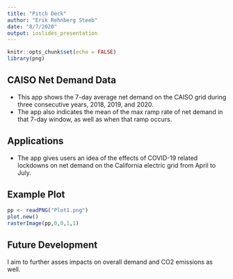 ```yaml
---
title: "Pitch Deck"
author: "Erik Rehnberg Steeb"
date: "8/7/2020"
output: ioslides_presentation
---
```


```r
knitr::opts_chunk$set(echo = FALSE)
library(png)
```

## CAISO Net Demand Data
- This app shows the 7-day average net demand on the CAISO grid during three consecutive years, 2018, 2019, and 2020.
- The app also indicates the mean of the max ramp rate of net demand in that 7-day window, as well as when that ramp occurs.


## Applications

- The app gives users an idea of the effects of COVID-19 related lockdowns on net demand on the California electric grid from April to July. 

## Example Plot

```r
pp <- readPNG("Plot1.png")
plot.new() 
rasterImage(pp,0,0,1,1)

```

## Future Development

I aim to further asses impacts on overall demand and CO2 emissions as well. 

